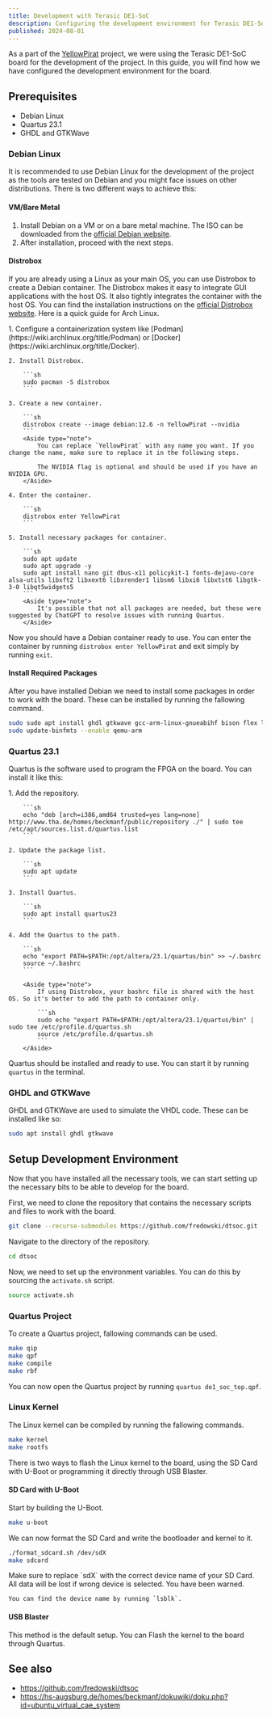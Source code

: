 ```yaml
---
title: Development with Terasic DE1-SoC
description: Configuring the development environment for Terasic DE1-SoC
published: 2024-08-01
---
```



As a part of the [YellowPirat](https://github.com/YellowPirat) project, we were using the Terasic DE1-SoC board for the development of the project. In this guide, you will find how we have configured the development environment for the board.

## Prerequisites

- Debian Linux
- Quartus 23.1
- GHDL and GTKWave

### Debian Linux

It is recommended to use Debian Linux for the development of the project as the tools are tested on Debian and you might face issues on other distributions. There is two different ways to achieve this:

#### VM/Bare Metal

1. Install Debian on a VM or on a bare metal machine. The ISO can be downloaded from the [official Debian website](https://www.debian.org/distrib/).
2. After installation, proceed with the next steps.

#### Distrobox

If you are already using a Linux as your main OS, you can use Distrobox to create a Debian container. The Distrobox makes it easy to integrate GUI applications with the host OS. It also tightly integrates the container with the host OS. You can find the installation instructions on the [official Distrobox website](https://distrobox.it/). Here is a quick guide for Arch Linux.

<Steps>
    1. Configure a containerization system like [Podman](https://wiki.archlinux.org/title/Podman) or [Docker](https://wiki.archlinux.org/title/Docker).

    2. Install Distrobox.

        ```sh
        sudo pacman -S distrobox
        ```

    3. Create a new container.

        ```sh
        distrobox create --image debian:12.6 -n YellowPirat --nvidia
        ```
        <Aside type="note">
            You can replace `YellowPirat` with any name you want. If you change the name, make sure to replace it in the following steps.

            The NVIDIA flag is optional and should be used if you have an NVIDIA GPU.
        </Aside>

    4. Enter the container.

        ```sh
        distrobox enter YellowPirat
        ```

    5. Install necessary packages for container.

        ```sh
        sudo apt update
        sudo apt upgrade -y
        sudo apt install nano git dbus-x11 policykit-1 fonts-dejavu-core alsa-utils libxft2 libxext6 libxrender1 libsm6 libxi6 libxtst6 libgtk-3-0 libqt5widgets5
        ```
        <Aside type="note">
            It's possible that not all packages are needed, but these were suggested by ChatGPT to resolve issues with running Quartus.
        </Aside>
</Steps>

Now you should have a Debian container ready to use. You can enter the container by running `distrobox enter YellowPirat` and exit simply by running `exit`.

#### Install Required Packages

After you have installed Debian we need to install some packages in order to work with the board. These can be installed by running the fallowing command.

```sh
sudo sudo apt install ghdl gtkwave gcc-arm-linux-gnueabihf bison flex libssl-dev bc linux-source-6.1 debootstrap binfmt-support qemu-user-static
sudo update-binfmts --enable qemu-arm
```

### Quartus 23.1

Quartus is the software used to program the FPGA on the board. You can install it like this:

<Steps>
    1. Add the repository.

        ```sh
        echo "deb [arch=i386,amd64 trusted=yes lang=none] http://www.tha.de/homes/beckmanf/public/repository ./" | sudo tee /etc/apt/sources.list.d/quartus.list
        ```

    2. Update the package list.

        ```sh
        sudo apt update
        ```

    3. Install Quartus.

        ```sh
        sudo apt install quartus23
        ```

    4. Add the Quartus to the path.

        ```sh
        echo "export PATH=$PATH:/opt/altera/23.1/quartus/bin" >> ~/.bashrc
        source ~/.bashrc
        ```

        <Aside type="note">
            If using Distrobox, your bashrc file is shared with the host OS. So it's better to add the path to container only.

            ```sh
            sudo echo "export PATH=$PATH:/opt/altera/23.1/quartus/bin" | sudo tee /etc/profile.d/quartus.sh
            source /etc/profile.d/quartus.sh
            ```
        </Aside>
</Steps>

Quartus should be installed and ready to use. You can start it by running `quartus` in the terminal.

### GHDL and GTKWave

GHDL and GTKWave are used to simulate the VHDL code. These can be installed like so:

```sh
sudo apt install ghdl gtkwave
```

## Setup Development Environment

Now that you have installed all the necessary tools, we can start setting up the necessary bits to be able to develop for the board.

First, we need to clone the repository that contains the necessary scripts and files to work with the board.

```sh
git clone --recurse-submodules https://github.com/fredowski/dtsoc.git
```

Navigate to the directory of the repository.

```sh
cd dtsoc
```

Now, we need to set up the environment variables. You can do this by sourcing the `activate.sh` script.

```sh
source activate.sh
```

### Quartus Project

To create a Quartus project, fallowing commands can be used.

```sh
make qip
make qpf
make compile
make rbf
```

You can now open the Quartus project by running `quartus de1_soc_top.qpf`.

### Linux Kernel

The Linux kernel can be compiled by running the fallowing commands.

```sh
make kernel
make rootfs
```

There is two ways to flash the Linux kernel to the board, using the SD Card with U-Boot or programming it directly through USB Blaster.

#### SD Card with U-Boot

Start by building the U-Boot.

```sh
make u-boot
```

We can now format the SD Card and write the bootloader and kernel to it.

```sh
./format_sdcard.sh /dev/sdX
make sdcard
```

<Aside type="danger">
    Make sure to replace `sdX` with the correct device name of your SD Card. All data will be lost if wrong device is selected. You have been warned.

    You can find the device name by running `lsblk`.
</Aside>

#### USB Blaster

This method is the default setup. You can Flash the kernel to the board through Quartus.

## See also

- https://github.com/fredowski/dtsoc
- https://hs-augsburg.de/homes/beckmanf/dokuwiki/doku.php?id=ubuntu_virtual_cae_system
